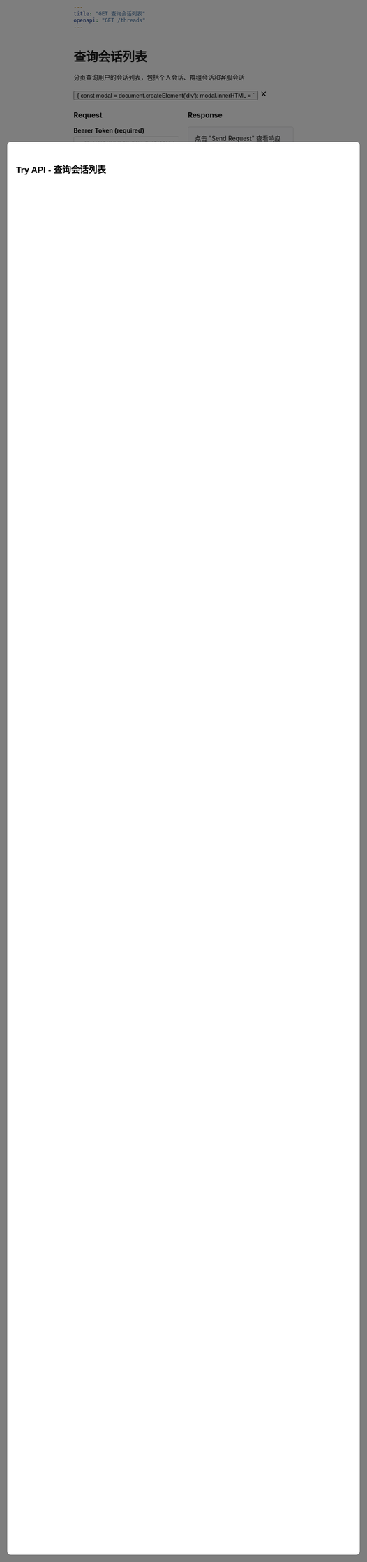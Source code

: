 ```yaml
---
title: "GET 查询会话列表"
openapi: "GET /threads"
---
```


<div style={{ display: 'flex', justifyContent: 'space-between', alignItems: 'center', marginBottom: '20px' }}>
  <div>
    <h1 style={{ margin: 0 }}>查询会话列表</h1>
    <p style={{ margin: '8px 0 0 0', color: '#6B7280' }}>分页查询用户的会话列表，包括个人会话、群组会话和客服会话</p>
  </div>
  <button 
    onClick={() => {
      const modal = document.createElement('div');
      modal.innerHTML = `
        <div style="position: fixed; top: 0; left: 0; width: 100%; height: 100%; background: rgba(0,0,0,0.5); z-index: 9999; display: flex; justify-content: center; align-items: center;">
          <div style="background: white; padding: 20px; border-radius: 8px; width: 80%; max-width: 1000px; height: 80%; overflow-y: auto;">
            <div style="display: flex; justify-content: space-between; align-items: center; margin-bottom: 20px;">
              <h2>Try API - 查询会话列表</h2>
              <button onclick="this.closest('.modal-overlay').remove()" style="background: none; border: none; font-size: 24px; cursor: pointer;">&times;</button>
            </div>
            <div style="display: grid; grid-template-columns: 1fr 1fr; gap: 20px; height: calc(100% - 60px);">
              <div>
                <h3>Request</h3>
                <div style="margin-bottom: 15px;">
                  <label style="display: block; margin-bottom: 5px; font-weight: bold;">Bearer Token (required)</label>
                  <input type="text" placeholder="eyJ0eXAiOiJKV1QiLCJhbGciOiJSUzI1NiJ9..." style="width: 100%; padding: 8px; border: 1px solid #ddd; border-radius: 4px;" id="list-token">
                </div>
                <div style="margin-bottom: 15px;">
                  <label style="display: block; margin-bottom: 5px; font-weight: bold;">page</label>
                  <input type="number" placeholder="1" value="1" style="width: 100%; padding: 8px; border: 1px solid #ddd; border-radius: 4px;" id="list-page">
                </div>
                <div style="margin-bottom: 15px;">
                  <label style="display: block; margin-bottom: 5px; font-weight: bold;">size</label>
                  <input type="number" placeholder="10" value="10" style="width: 100%; padding: 8px; border: 1px solid #ddd; border-radius: 4px;" id="list-size">
                </div>
                <button onclick="sendListThreadsRequest()" style="background: #16A34A; color: white; border: none; padding: 10px 20px; border-radius: 4px; cursor: pointer;">Send Request</button>
              </div>
              <div>
                <h3>Response</h3>
                <div style="background: #f8f9fa; border: 1px solid #ddd; border-radius: 4px; padding: 15px; height: 400px; overflow-y: auto;" id="list-response-area">
                  点击 "Send Request" 查看响应结果
                </div>
              </div>
            </div>
          </div>
        </div>
      `;
      modal.className = 'modal-overlay';
      document.body.appendChild(modal);
      
      window.sendListThreadsRequest = async function() {
        const token = document.getElementById('list-token').value;
        const page = document.getElementById('list-page').value || '1';
        const size = document.getElementById('list-size').value || '10';
        const responseArea = document.getElementById('list-response-area');
        
        if (!token) {
          responseArea.innerHTML = '<div style="color: red;">请填写 Bearer Token</div>';
          return;
        }
        
        responseArea.innerHTML = '<div>发送请求中...</div>';
        
        try {
          const url = `https://api.weiyuai.cn/api/v1/threads?page=${page}&size=${size}`;
          
          const response = await fetch(url, {
            method: 'GET',
            headers: {
              'Authorization': 'Bearer ' + token,
              'Accept': 'application/json'
            }
          });
          
          const data = await response.json();
          responseArea.innerHTML = '<pre style="margin: 0; white-space: pre-wrap;">' + JSON.stringify(data, null, 2) + '</pre>';
        } catch (error) {
          responseArea.innerHTML = '<div style="color: red;">请求失败: ' + error.message + '</div>';
        }
      };
    }}
    style={{
      background: '#16A34A',
      color: 'white',
      border: 'none',
      padding: '8px 16px',
      borderRadius: '6px',
      cursor: 'pointer',
      fontSize: '14px',
      fontWeight: '500'
    }}
  >
    Try it →
  </button>
</div>

## 接口说明

此接口用于获取当前用户相关的所有会话列表，支持分页查询和会话状态筛选。

## 请求头

```
Authorization: Bearer <access_token>
```

## 查询参数

- `page` (可选): 页码，默认为 1
- `size` (可选): 每页数量，默认为 10

## 响应示例

### 成功响应 (200)

```json
{
  "threads": [
    {
      "id": "thread_123456",
      "type": "PERSONAL",
      "status": "ACTIVE",
      "title": "与用户A的对话",
      "description": "个人聊天会话",
      "createdAt": "2023-01-01T12:00:00Z"
    },
    {
      "id": "thread_123457",
      "type": "GROUP",
      "status": "ACTIVE",
      "title": "项目讨论组",
      "description": "项目相关讨论",
      "createdAt": "2023-01-02T12:00:00Z"
    },
    {
      "id": "thread_123458",
      "type": "SUPPORT",
      "status": "CLOSED",
      "title": "技术支持",
      "description": "用户咨询技术问题",
      "createdAt": "2023-01-03T12:00:00Z"
    }
  ],
  "total": 25
}
```

## 字段说明

- `threads`: 会话列表数组
- `total`: 会话总数

### 会话对象字段

- `id`: 会话唯一标识符
- `type`: 会话类型
  - `PERSONAL`: 个人会话
  - `GROUP`: 群组会话
  - `SUPPORT`: 客服会话
- `status`: 会话状态
  - `ACTIVE`: 活跃状态
  - `CLOSED`: 已关闭
  - `ARCHIVED`: 已归档
- `title`: 会话标题
- `description`: 会话描述
- `createdAt`: 会话创建时间

## 使用场景

- 聊天应用会话列表
- 客服系统会话管理
- 群组管理界面
- 消息中心展示

## 注意事项

- 只返回当前用户相关的会话
- 支持分页以提高性能
- 不同类型会话可能有不同的权限规则

<RequestExample>

```bash cURL
curl -X GET "https://api.weiyuai.cn/api/v1/threads?page=1&size=10" \
  -H "Authorization: Bearer your_access_token_here" \
  -H "Accept: application/json"
```

```javascript JavaScript
const response = await fetch('https://api.weiyuai.cn/api/v1/threads?page=1&size=10', {
  method: 'GET',
  headers: {
    'Authorization': 'Bearer your_access_token_here',
    'Accept': 'application/json'
  }
});

const data = await response.json();
const threads = data.threads;
const total = data.total;
```

```python Python
import requests

url = "https://api.weiyuai.cn/api/v1/threads"
headers = {
    "Authorization": "Bearer your_access_token_here",
    "Accept": "application/json"
}
params = {
    "page": 1,
    "size": 10
}

response = requests.get(url, headers=headers, params=params)
data = response.json()
```

</RequestExample>